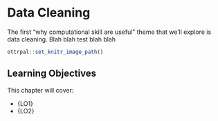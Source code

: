 # Data Cleaning

The first "why computational skill are useful" theme that we'll explore is data cleaning.
Blah blah test blah blah 

```r
ottrpal::set_knitr_image_path()
```

## Learning Objectives

This chapter will cover:

- {LO1}
- {LO2}